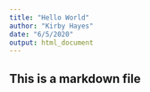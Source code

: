 ```yaml
---
title: "Hello World"
author: "Kirby Hayes"
date: "6/5/2020"
output: html_document
---
```

## This is a markdown file
